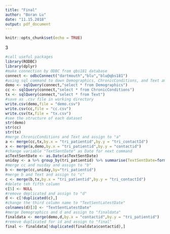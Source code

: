 ---
title: "Final"
author: "Boran Lu"
date: "11.15.2018"
output: pdf_document
---

```{r setup, include=FALSE}
knitr::opts_chunk$set(echo = TRUE)
```

3
```{r}
#call useful packages
library(RODBC)
library(dplyr)
#make connection by ODBC from qbs181 database
connect <- odbcConnect("dartmouth","blu","blu@qbs181")
#using sql command to down Demographics, ChronicConditions, and Text and assign them to names: "demo","cc", and "tx" from qbs 181 database
demo <- sqlQuery(connect,"select * from Demographics")
cc <- sqlQuery(connect,"select * from ChronicConditions")
tx <- sqlQuery(connect,"select * from Text")
#save as .csv file in working directory
write.csv(demo,file = "demo.csv")
write.csv(cc,file = "cc.csv")
write.csv(tx,file = "tx.csv")
#see the structure of each dataset
str(demo)
str(cc)
str(tx)
#merge ChronicConditions and Text and assign to "a"
a <- merge(cc,tx,by.x = "tri_patientid",by.y = "tri_contactId")
x <- merge(a,demo,by.x = "tri_patientid",by.y = "contactid")
#change variable "TextSentDate" as Date for next command
a$TextSentDate <- as.Date(a$TextSentDate)
uniday <- a %>% group_by(tri_patientid) %>% summarise(TextSentDate=format(max(TextSentDate), '%y/%m/%d'))
#merge cc and nuiday and assign to "b"
b <- merge(cc,uniday,by="tri_patientid")
#merge b and Text and assign to "c"
c <- merge(b,tx,by.x = "tri_patientid",by.y = "tri_contactId")
#delete teh fifth column
c[5] <- NULL
#remove deplicated and assign to "d"
d <- c[!duplicated(c),]
#change the third column name to "TextSentLatestDate"
colnames(d)[3] <- "TextSentLatestDate"
#merge Demographics and d and assign to "finaldata"
finaldata <- merge(demo,d,by.x = "contactid",by.y = "tri_patientid")
#remove duplicated for id and assign to "final"
final <- finaldata[!duplicated(finaldata$contactid),]
```













